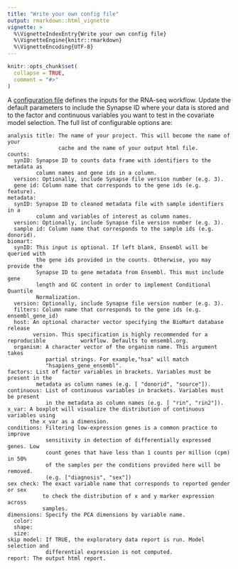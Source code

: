 ```yaml
---
title: "Write your own config file"
output: rmarkdown::html_vignette
vignette: >
  %\VignetteIndexEntry{Write your own config file}
  %\VignetteEngine{knitr::rmarkdown}
  %\VignetteEncoding{UTF-8}
---
```


```r
knitr::opts_chunk$set(
  collapse = TRUE,
  comment = "#>"
)
```

A [configuration file](https://github.com/kelshmo/sageseqr/blob/master/config.yml) defines the inputs for the RNA-seq workflow. Update the default parameters to include the Synapse ID where your data is stored and to the factor and continuous variables you want to test in the covariate model selection. The full list of configurable options are:

```
analysis title: The name of your project. This will become the name of your
                cache and the name of your output html file.
counts:
  synID: Synapse ID to counts data frame with identifiers to the metadata as
         column names and gene ids in a column.
  version: Optionally, include Synapse file version number (e.g. 3).
  gene id: Column name that corresponds to the gene ids (e.g. feature).
metadata:
  synID: Synapse ID to cleaned metadata file with sample identifiers in a
         column and variables of interest as column names.
  version: Optionally, include Synapse file version number (e.g. 3).
  sample id: Column name that corresponds to the sample ids (e.g. donorid).
biomart:
  synID: This input is optional. If left blank, Ensembl will be queried with
         the gene ids provided in the counts. Otherwise, you may provide the
         Synapse ID to gene metadata from Ensembl. This must include gene
         length and GC content in order to implement Conditional Quantile
         Normalization. 
  version: Optionally, include Synapse file version number (e.g. 3).
  filters: Column name that corresponds to the gene ids (e.g. ensembl_gene_id)
  host: An optional character vector specifying the BioMart database release
        version. This specification is highly recommended for a reproducible           workflow. Defaults to ensembl.org.
  organism: A character vector of the organism name. This argument takes
            partial strings. For example,"hsa" will match       
            "hsapiens_gene_ensembl".
factors: List of factor variables in brackets. Variables must be present in the
         metadata as column names (e.g. [ "donorid", "source"]).
continuous: List of continuous variables in brackets. Variables must be present
            in the metadata as column names (e.g. [ "rin", "rin2"]).
x_var: A boxplot will visualize the distribution of continuous variables using
       the x_var as a dimension.
conditions: Filtering low-expression genes is a common practice to improve
            sensitivity in detection of differentially expressed genes. Low
            count genes that have less than 1 counts per million (cpm) in 50%
            of the samples per the conditions provided here will be removed.
            (e.g. ["diagnosis", "sex"])
sex check: The exact variable name that corresponds to reported gender or sex
           to check the distribution of x and y marker expression across
           samples.
dimensions: Specify the PCA dimensions by variable name. 
  color:
  shape:
  size:
skip model: If TRUE, the exploratory data report is run. Model selection and 
            differential expression is not computed.
report: The output html report. 
```
